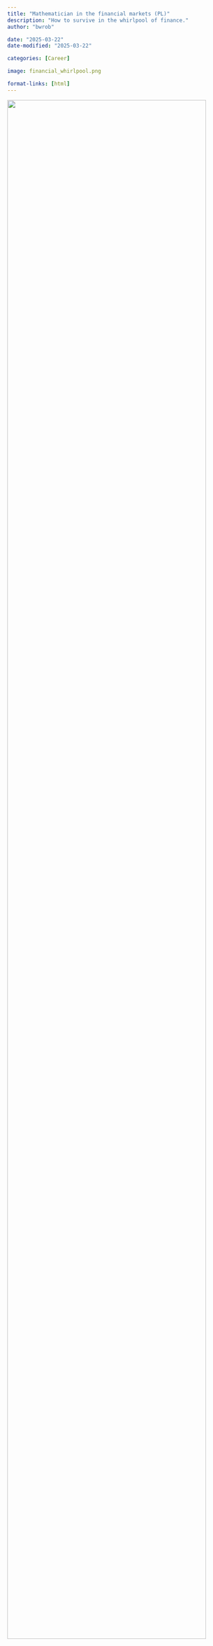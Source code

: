 ```yaml
---
title: "Mathematician in the financial markets (PL)"
description: "How to survive in the whirlpool of finance."
author: "bwrob"

date: "2025-03-22"
date-modified: "2025-03-22"

categories: [Career]

image: financial_whirlpool.png

format-links: [html]
---
```

![](financial_whirlpool.png){width="95%" fig-align="center"}

## Summary

This post accompanies a lecture I delivered at the University of Wroclaw on career planning for mathematicians. It explores the skills, roles, and opportunities in the financial industry, highlighting how mathematical expertise can be applied to areas like risk management, quantitative analysis, and algorithmic trading.

## Rynki Finansowe

Rynki finansowe to złożone ekosystemy, w których handluje się aktywami, takimi jak akcje, obligacje i instrumenty pochodne. Rynki te ułatwiają przepływ kapitału między inwestorami a przedsiębiorstwami, napędzając wzrost gospodarczy. Pozwalają takze na transfer już istniejącego ryzyka finansowego.

Charakteryzują się:

* Ciągłymi zmianami i zmiennością.
* Ogromnymi wolumenami danych.
* Wzajemnymi powiązaniami globalnych gospodarek.
* Potrzebą precyzyjnej wyceny i oceny ryzyka.

Główne postaci na parkietach rynkiowych:

* **Spekulant:**
    * Cel: Zysk z przewidywania zmian cen.
    * Działanie: Kupno/sprzedaż z ryzykiem.
    * Znaczenie: Płynność, zmienność.

* **Arbitrażysta:**
    * Cel: Zysk bez ryzyka z różnic cen.
    * Działanie: Szybkie transakcje wykorzystujące niespójności.
    * Znaczenie: Efektywność rynków.

* **Hedger:**
    * Cel: Zmniejszenie ryzyka.
    * Działanie: Zabezpieczanie się instrumentami finansowymi.
    * Znaczenie: Stabilność rynków.

* **Pośrednik:**
    * Cel: Ułatwienie transakcji.
    * Działanie: Łączenie kupujących i sprzedających.
    * Znaczenie: Płynność, dostęp do rynków.

## Rola Matematyków


* **Modelowanie niepewności:**
    * Rynki finansowe charakteryzują się inherentną niepewnością.
    * Matematycy wykorzystują zaawansowane narzędzia rachunku prawdopodobieństwa i statystyki do modelowania oraz kwantyfikacji tej niepewności, co umożliwia efektywne zarządzanie ryzykiem.
* **Precyzyjna wycena instrumentów finansowych:**
    * Wycena instrumentów finansowych, w szczególności instrumentów pochodnych, wymaga stosowania złożonych modeli matematycznych.
    * Rachunek stochastyczny, równania różniczkowe cząstkowe oraz metody numeryczne stanowią fundamentalne narzędzia w tym procesie.
* **Zarządzanie ryzykiem finansowym:**
    * Matematycy opracowują zaawansowane modele służące do pomiaru i zarządzania różnorodnymi rodzajami ryzyka finansowego, w tym ryzykiem rynkowym, kredytowym oraz operacyjnym.
    * Zapewnia to stabilność i odporność instytucji finansowych na potencjalne wstrząsy.
* **Handel algorytmiczny:**
    * Handel wysokiej częstotliwości oraz inne strategie algorytmiczne opierają się na optymalizacji matematycznej i analizie statystycznej w celu identyfikacji i wykorzystania możliwości rynkowych.
* **Analiza danych finansowych:**
    * Analiza i interpretacja ogromnych zbiorów danych finansowych wymaga zastosowania zaawansowanych technik matematycznych i statystycznych.
    * Matematycy posiadają kompetencje w zakresie ekstrakcji istotnych informacji ze złożonych zbiorów danych.
* **Optymalizacja portfela inwestycyjnego:**
    * Optymalizacja portfela inwestycyjnego oraz inne problemy finansowe wymagają znalezienia optymalnych rozwiązań przy uwzględnieniu określonych ograniczeń.
    * Techniki optymalizacji matematycznej mają kluczowe znaczenie w osiąganiu pożądanych wyników.
* **Zgodność z regulacjami prawnymi:**
    * Przepisy regulujące sektor finansowy wymagają rygorystycznej analizy ilościowej oraz walidacji modeli.
    * Matematycy odgrywają istotną rolę w zapewnieniu zgodności instytucji finansowych z obowiązującymi regulacjami.
zgodności z tymi przepisami.

## Rodzaje analityków ilościowych

```python
# | echo: false
# | output: asis
# | collapse: true

from IPython.display import display, Markdown
import plotly.graph_objects as go
import yfinance as yf
import dataclasses

import dataclasses


@dataclasses.dataclass
class QuantType:
    skills: dict[str, int]
    description: str


job_skills = {
    "Front Office Quant": QuantType(
        skills={
            "Analiza Danych": 1,
            "Inżynieria Oprogramowania": 1,
            "Matematyka Finansowa": 3,
            "Programowanie": 3,
            "Wiedza Finansowa": 3,
            "Wiedza Regulacyjna": 1,
        },
        description="Opracowuje i stosuje modele ilościowe do wyceny, zarządzania ryzykiem i strategii handlowych w dziale transakcyjnym instytucji finansowej.",
    ),
    "Market Risk Quant": QuantType(
        skills={
            "Analiza Danych": 1,
            "Modelowanie Ryzyka": 3,
            "Matematyka Finansowa": 2,
            "Programowanie": 2,
            "Wiedza Finansowa": 2,
            "Wiedza Regulacyjna": 2,
        },
        description="Opracowuje i waliduje modele do pomiaru i zarządzania ryzykiem rynkowym, zapewniając zgodność z wymogami regulacyjnymi.",
    ),
    "Credit Risk Quant": QuantType(
        skills={
            "Analiza Danych": 2,
            "Modelowanie Ryzyka": 3,
            "Matematyka Finansowa": 3,
            "Programowanie": 2,
            "Inżynieria Oprogramowania": 1,
            "Wiedza Finansowa": 2,
        },
        description="Opracowuje i waliduje modele do pomiaru i zarządzania ryzykiem kredytowym, oceniając prawdopodobieństwo niewypłacalności pożyczkobiorcy.",
    ),
    "Validation Quant": QuantType(
        skills={
            "Analiza Danych": 1,
            "Matematyka Finansowa": 3,
            "Programowanie": 2,
            "Walidacja Modeli": 3,
            "Wiedza Regulacyjna": 3,
        },
        description="Niezależnie ocenia i waliduje modele finansowe opracowane przez innych kwantów, zapewniając ich dokładność i solidność.",
    ),
    "Quant Researcher": QuantType(
        skills={
            "Eksploracja Danych": 2,
            "Programowanie": 2,
            "Uczenie Statystyczne": 3,
            "Matematyka Finansowa": 3,
            "Wiedza Finansowa": 3,
        },
        description="Prowadzi nowatorskie badania w dziedzinie finansów ilościowych, opracowując nowe modele i techniki handlu, zarządzania ryzykiem i wyceny aktywów.",
    ),
    "Algorithmic Trader": QuantType(
        skills={
            "Eksploracja Danych": 2,
            "Inżynieria Oprogramowania": 2,
            "Mikrostruktura Rynku": 3,
            "Programowanie": 3,
            "Wiedza Finansowa": 3,
            "Zarządzanie Danymi": 2,
            "Uczenie Statystyczne": 3,
        },
        description="Opracowuje i wdraża zautomatyzowane strategie handlowe przy użyciu modeli ilościowych i algorytmów, często koncentrując się na handlu wysokiej częstotliwości.",
    ),
    "Quant Developer": QuantType(
        skills={
            "Inżynieria Oprogramowania": 3,
            "Matematyka Finansowa": 1,
            "Programowanie": 3,
            "Projektowanie Algorytmów": 3,
            "Wiedza Finansowa": 2,
            "Wiedza Regulacyjna": 1,
            "Zarządzanie Danymi": 2,
        },
        description="Projektuje i wdraża rozwiązania programowe dla systemów handlu ilościowego, platform zarządzania ryzykiem i narzędzi modelowania finansowego.",
    ),
}

all_skills = set()
for data in job_skills.values():
    all_skills.update(data.skills.keys())
all_skills = tuple(reversed(sorted(all_skills)))


tabs = all_skills
display(Markdown(":::{.panel-tabset}"))

for job_title, data in job_skills.items():
    display(Markdown("\n"))
    display(Markdown("### {}".format(job_title)))
    display(Markdown("\n"))
    display(Markdown(data.description))

    skill_values = [data.skills.get(skill, 0) for skill in all_skills]
    fig = go.Figure(
        data=[
            go.Bar(
                y=all_skills,
                x=skill_values,
                orientation="h",
            )
        ]
    )

    fig.update_layout(
        title=f"Skill Levels - {job_title}",
        xaxis_showgrid=False,
        xaxis=dict(tickmode="linear", tick0=0, dtick=1),
        width=600,
    )

    display(fig)

display(Markdown(":::"))
```

## Codzienne Doświadczenia Quanta

Życie analityka ilościowego wykracza daleko poza samo przetwarzanie liczb. To różnorodne połączenie wiedzy technicznej i umiejętności interpersonalnych.

* **Rozwój i Testowanie Modeli:**
    * Znaczną część dnia poświęca się na rozwój, udoskonalanie lub testowanie modeli ilościowych.
    * Obejmuje to kodowanie, analizę statystyczną i rygorystyczne testowanie, co wymaga silnych umiejętności **rozwiązywania problemów** i **myślenia analitycznego**.
* **Współpraca i Komunikacja:**
    * Quanci ściśle współpracują z traderami, menedżerami ryzyka i programistami.
    * Wyjaśnianie złożonych modeli i wyników nietechnicznym współpracownikom jest kluczowe, co podkreśla znaczenie **jasnej komunikacji**.
    * Praca w zespołach wymaga doskonałych umiejętności **współpracy**.
* **Rozwiązywanie Problemów pod Presją:**
    * Rynki finansowe mogą być niestabilne, co wymaga od kwantów szybkiego dostosowywania się do zmieniających się warunków.
    * Wymaga to **zdolności adaptacji** i umiejętności zachowania spokoju pod presją.
    * Poziom presji znacznie różni się w zależności od stanowiska.
* **Ciągłe Uczenie się:**
    * Dziedzina finansów ilościowych stale się rozwija, co wymaga od kwantów bycia na bieżąco z nowymi technikami i technologiami.
    * Zaangażowanie w **całożyciowe uczenie się** jest niezbędne, co może sprawić, że praca jest ciekawa.
* **Bycie na bieżąco**
    * Niektóre profesje wymagają stałej znajomości przeglądu danych rynkowych, wiadomości i raportów, aby być na bieżąco z globalnymi trendami finansowymi.
    * Wymaga to **dbałości o szczegóły** i umiejętności szybkiego przyswajania złożonych informacji.
* **Zgodność z Regulacjami:**
    * Wielu quantów spędza czas na upewnianiu się, że modele i procesy są zgodne z obowiązującymi przepisami. Wymaga to dużej **dbałości o szczegóły** i umiejętności rozumienia złożonych dokumentów.

## Potencjali pracodawcy

:::{.panel-tabset}

### Wrocław

* Allianz Deutchland (ubezpieczenia)
* BNY Mellon
* EY (konsulting)
* Qube RT
* Santander
* UBS

### Polska

* Citi
* Commerzbank
* Goldman Sachs
* HSBC
* mBank
* Natwest
* Point 72
* Revolut
* Standard Chartered

:::

## Przegląd mojej edukacji i kariery

[Resume](../../pages/resume.qmd)

## Pytania i Odpowiedzi

:::{.panel-tabset}


### Ścieżki Kariery i Możliwości:

* Jakie są ogólne możliwości kariery dla absolwenta matematyki?
* Jakie są perspektywy założenia własnej firmy? Czy znasz jakichś absolwentów, którym się to udało?
* Czy po pandemii COVID-19 mamy więcej pracy online?
* Korzyści ze zrobienia doktoratu, czy doktorat daje lepszą pozycję przetargową, co lepsze doktorat czy 4 lata doświadczenia w różnych firmach?

### Umiejętności i Edukacja:

* Jakiej matematyki używa Pan w pracy? Co trzeba umieć i czy musiał się Pan czegoś douczyć? Na co studenci mają zwrócić uwagę na studiach?
* Jakie umiejętności warto rozwijać podczas studiów, aby być bardziej atrakcyjnym na rynku pracy?
* Czy warto się przykładać do podstawowych przedmiotów, które są na I i II roku? Czy podstawy są ważne? Studenci często szybko biorą przedmioty bardziej specjalistyczne, a te podstawowe zaliczają byle zaliczyć.
* Jak ocenia Pan wartość magisterium? Co było niepotrzebne w naszym programie studiów, a co wartościowe?
* Na jakie dziedziny mogę się przenieść po licencjacie lub magisterium z matematyki?
* Czy studia podyplomowe, takie jak MBA lub certyfikaty zarządzania projektami, są wartościowe? Czy są jakieś przydatne certyfikaty lub kursy szkoleniowe?

### Rekrutacja:

* Na czym powinni skupić się studenci podczas studiów, aby odnieść sukces w procesach rekrutacyjnych?
* Jakie umiejętności są potrzebne, aby pomyślnie przejść rekrutację? Czego student ma się nauczyć, aby z sukcesem przejść rekrutację?
* Jak szukać ofert pracy, jak je zrozumieć? Jak przygotowac się do rozmowy rekrutacyjnej?

### Środowisko Pracy i Wiedza o Branży:

* Dlaczego uważa Pan swoją obecną pracę za interesującą?
* Jak matematycy komunikują się z nietechnicznymi menedżerami w Pana firmie?
* Czy może Pan opowiedzieć nam o swojej firmie, możliwościach stażu i programach rozwoju pracowników? Jak wygląda kultura pracy w Pana firmie?
* Jak sztuczna inteligencja jest wykorzystywana w Pana dziedzinie i czy zastąpi mechaniczną pracę matematyczną?


:::
